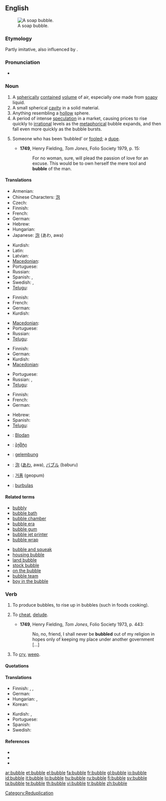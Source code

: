 {{wikipedia}}
==English==
[[File:Reflection_in_a_soap_bubble_edit.jpg|thumb|A soap bubble.]]

===Etymology===
Partly imitative, also influenced by {{term|burble}}.

===Pronunciation===
* {{audio|en-us-bubble.ogg|Audio (US)}}
*: {{rhymes|ʌbəl}}

===Noun===
{{en-noun}}

# A [[spherical]]ly [[contained]] [[volume]] of air, especially one made from [[soapy]] liquid.
# A small spherical [[cavity]] in a solid material.
# Anything resembling a [[hollow]] sphere.
# A period of intense [[speculation]] in a market, causing prices to rise quickly to [[irrational]] levels as the [[metaphorical]] bubble expands, and then fall even more quickly as the bubble bursts.
# {{obsolete}} Someone who has been ‘bubbled’ or [[fooled]]; a [[dupe]].
#* '''1749''', Henry Fielding, ''Tom Jones'', Folio Society 1979, p. 15:
#*: For no woman, sure, will plead the passion of love for an excuse.  This would be to own herself the mere tool and '''bubble''' of the man.

====Translations====
{{trans-top|spherically contained volume of air}}
* Armenian: {{t-|hy|պղպջակ|tr=pġpǰak|sc=Hayeren|xs=Armenian}}
* Chinese Characters: [[泡]]
* Czech: {{t-|cs|bublina|f}}
* Finnish: {{t-|fi|kupla}}
* French: {{t+|fr|bulle|f}}
* German: {{t+|de|Blase|f}}
* Hebrew: {{t+|he|בועה|f|tr=bu'a|sc=Hebr}}
* Hungarian: {{t+|hu|buborék}}
* Japanese: [[泡]] (あわ, awa)
{{trans-mid}}
* Kurdish: {{t|ku|بڵق|sc=ku-Arab}}
* Latin: {{t-|la|bulla|f}}
* Latvian: {{t-|lv|burbuļi|m|xs=Latvian}}
* [[Macedonian]]: {{t|mk|меур|m|tr=méur|sc=Cyrl}}
* Portuguese: {{t-|pt|bolha|f}}
* Russian: {{t|ru|пузырь|m|tr=puzýr'|sc=Cyrl}}
* Spanish: {{t+|es|burbuja|f}}, {{t-|es|pompa|f}} {{qualifier|soap bubble}}
* Swedish: {{t+|sv|bubbla|c}}, {{t|sv|såpbubblor}} {{qualifier|soap bubble}}
* [[Telugu]]: {{t|te|బుడగ|tr=buDaga|sc=Telu}}
{{trans-bottom}}

{{trans-top|small spherical cavity in a solid}}
* Finnish: {{t-|fi|kupla}}
* French: {{t+|fr|trou|m}}
* German: {{t+|de|Blase|f}}
* Kurdish: {{t|ku|بڵق|sc=ku-Arab}}
{{trans-mid}}
* [[Macedonian]]: {{t|mk|меурче|n|tr=méurče|sc=Cyrl}}
* Portuguese: {{t-|pt|bolha|f}}
* Russian: {{tr|ru|пузырёк|m|sc=Cyrl|tr=puzyr'ók}}
* [[Telugu]]: {{t|te|బుడగ|tr=buDaga|sc=Telu}}
{{trans-bottom}}

{{trans-top|anything resembling a hollow sphere}}
* Finnish: {{t-|fi|kupla}}
* German: {{t+|de|Blase|f}}
* Kurdish: {{t|ku|بڵق|sc=ku-Arab}}
* [[Macedonian]]: {{t|mk|меур|m|tr=méur|sc=Cyrl}}
{{trans-mid}}
* Portuguese: {{t-|pt|bolha|f}}
* Russian: {{t|ru|пузырь|m|tr=puzýr'|sc=Cyrl}}, {{t|ru|пузырёк|m|tr=puzyr'ók|sc=Cyrl}}
* [[Telugu]]: {{t|te|బుడగ|tr=buDaga|sc=Telu}}
{{trans-bottom}}

{{trans-top|period of intense speculation in a market}}
* Finnish: {{t-|fi|kupla}}
* French: {{t+|fr|bulle|f}}
* German: {{t+|de|Blase|m}}
{{trans-mid}}
* Hebrew: {{t+|he|בועה|f|tr=bu'a|sc=Hebr}}
* Spanish: {{t+|es|burbuja|f}}
* [[Telugu]]: {{t|te|బుడగ|tr=buDaga|sc=Telu}}
{{trans-bottom}}

{{checktrans-top}}
* {{ttbc|Bavarian}}: [[Blodan]] {{f}}
* {{ttbc|Georgian}}: [[ბჟშტი]]
* {{ttbc|Indonesian}}: [[gelembung]]
{{checktrans-mid}}
* {{ttbc|Japanese}}: [[泡]] ([[あわ]], awa), [[バブル]] (baburu)
* {{ttbc|Korean}}: [[거품]] (geopum)
* {{ttbc|Lithuanian}}: [[burbulas]] {{m}}
{{checktrans-bottom}}

====Related terms====
{{rel-top|terms related to "bubble"}}
* [[bubbly]]
* [[bubble bath]]
* [[bubble chamber]]
* [[bubble era]]
* [[bubble gum]]
* [[bubble jet printer]]
* [[bubble wrap]]
{{rel-mid}}
* [[bubble and squeak]]
* [[housing bubble]]
* [[land bubble]]
* [[stock bubble]]
* [[on the bubble]]
* [[bubble team]]
* [[boy in the bubble]]
{{rel-bottom}}

===Verb===
{{en-verb|bubbl|es}}

# {{intransitive}} To produce bubbles, to rise up in bubbles (such in foods cooking).
# {{transitive|archaic}} To [[cheat]], [[delude]].
#* '''1749''', Henry Fielding, ''Tom Jones'', Folio Society 1973, p. 443:
#*: No, no, friend, I shall never be '''bubbled''' out of my religion in hopes only of keeping my place under another government [...]
# {{intransitive|Scotland|and|Northern England}} To [[cry]], [[weep]].

====Quotations====
{{seeCites}}

====Translations====
{{trans-top|to rise up in bubbles}}
* Finnish: {{t-|fi|kuplia}}, {{t|fi|poreilla}},  {{t|fi|porista}}
* German: {{t+|de|blubbern}}
* Hungarian: {{t-|hu|buborékol}}, {{t|hu|bugyborékol}}
* Korean: {{t|ko|부글거리다|tr=bugeul-georida|sc=Hang}}
{{trans-mid}}
* Kurdish: {{t|ku|بڵق کردن|sc=ku-Arab}}, {{t|ku|بڵقه‌بڵق کردن|sc=ku-Arab}}
* Portuguese: {{t-|pt|borbulhar}}
* Spanish: {{t-|es|burbujear}}
* Swedish: {{t+|sv|bubbla}}
{{trans-bottom}}

{{trans-see|to cheat, delude|cheat}}

{{trans-see|to cry, weep|weep}}

====References====
* {{R:Dobson & Irwin Newcastle 1970}}
* {{R:New Geordie Dictionary 1987}}
* {{R:Northeast Dialect 2005}}

[[Category:Reduplication]]

[[ar:bubble]]
[[et:bubble]]
[[el:bubble]]
[[fa:bubble]]
[[fr:bubble]]
[[gl:bubble]]
[[io:bubble]]
[[id:bubble]]
[[it:bubble]]
[[lo:bubble]]
[[hu:bubble]]
[[ru:bubble]]
[[fi:bubble]]
[[sv:bubble]]
[[ta:bubble]]
[[te:bubble]]
[[th:bubble]]
[[vi:bubble]]
[[tr:bubble]]
[[zh:bubble]]